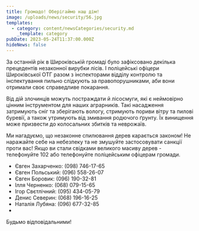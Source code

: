 ```yaml
---
title: Громадо! Оберігаймо наш дім!
image: /uploads/news/security/56.jpg
templates:
  - category: content/newsCategories/security.md
    _template: category
pubDate: 2023-05-24T11:37:00.000Z
hideNews: false
---
```


За останній рік в Широківській громаді було зафіксовано декілька прецедентів незаконної вирубки лісів. І поліцейські офіцери Широківської ОТГ разом з інспекторами відділу контролю та інспектування пильно слідкують за правопорушниками, аби вони отримали своє справедливе покарання.

Від дій злочинців можуть постраждати й лісосмуги, які є неймовірно цінним інструментом для наших аграрників. Такі насадження затримують сніг та зберігають вологу, стримують пориви вітру та пилові буревії, а також утримують від змивання родючого ґрунту. Їх винищення може призвести до колосальних збитків та неврожаїв.

Ми нагадуємо, що незаконне спилювання дерев карається законом! Не наражайте себе на небезпеку та не змушуйте застосовувати санкції проти вас! Якщо ви стали свідками великого масиву дерев - телефонуйте 102 або телефонуйте поліцейським офіцерам громади.

* Євген Захарченко: (098) 746-17-65
* Євген Польський: (096) 558-26-07
* Євген Боровик: (096) 190-32-81
* Ілля Черненко: (068) 079-15-65
* Ігор Свєтлічний: (095) 434-05-79
* Денис Северин: (068) 196-16-25
* Наталія Лубяна: (096) 677-32-85
*

Будьмо відповідальними!
